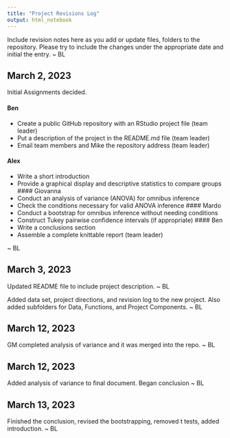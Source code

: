 ```yaml
---
title: "Project Revisions Log"
output: html_notebook
---
```


Include revision notes here as you add or update files, folders to the repository. Please try to include the changes under the appropriate date and initial the entry. ~ BL


## March 2, 2023

Initial Assignments decided.

#### Ben
- Create a public GitHub repository with an RStudio project file (team leader)
- Put a description of the project in the README.md file (team leader)
- Email team members and Mike the repository address (team leader)

#### Alex
- Write a short introduction
- Provide a graphical display and descriptive statistics to compare groups
#### Giovanna
- Conduct an analysis of variance (ANOVA) for omnibus inference
- Check the conditions necessary for valid ANOVA inference
#### Mardo
- Conduct a bootstrap for omnibus inference without needing conditions
- Construct Tukey pairwise confidence intervals (if appropriate)
#### Ben
- Write a conclusions section
- Assemble a complete knittable report (team leader)

~ BL


## March 3, 2023
Updated README file to include project description. ~ BL

Added data set, project directions, and revision log to the new project. Also added subfolders for Data, Functions, and Project Components. ~ BL

## March 12, 2023
GM completed analysis of variance and it was merged into the repo. ~ BL

## March 12, 2023
Added analysis of variance to final document. Began conclusion ~ BL

## March 13, 2023
Finished the conclusion, revised the bootstrapping, removed t tests, added introduction. ~ BL


